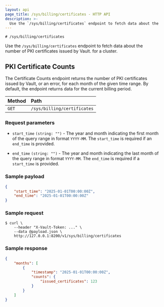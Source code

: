 ```yaml
---
layout: api
page_title: /sys/billing/certificates - HTTP API
description: >-
  Use the `/sys/billing/certificates` endpoint to fetch data about the number of PKI certificates issued by Vault.
---
```


`# /sys/billing/certificates`

Use the `/sys/billing/certificates` endpoint to fetch data about the
number of PKI certificates issued by Vault. for a cluster.

## PKI Certificate Counts

The Certificate Counts endpoint returns the number of PKI certificates issued by Vault, or an error, for each month of the given time range.
By default, the endpoint returns data for the current billing period.

| Method | Path                        |
| :----- | :-------------------------- |
| `GET`  | `/sys/billing/certificates` |

### Request parameters

- `start_time` `(string: "")` - The year and month indicating the first month of the
query range in format `YYYY-MM`. The `start_time` is required if an `end_time` is provided.


- `end_time` `(string: "")` - The year and month indicating the last month of the
query range in format `YYYY-MM`. The `end_time` is required if a `start_time`
is provided.

### Sample payload

```json
{
    "start_time": "2025-01-01T00:00:00Z",
    "end_time": "2025-01-01T00:00:00Z"
}
```

### Sample request

```shell-session
$ curl \
    --header "X-Vault-Token: ..." \
    --data @payload.json \
    http://127.0.0.1:8200/v1/sys/billing/certificates
```

### Sample response

```json
{
    "months": [
        {
            "timestamp": "2025-01-01T00:00:00Z",
            "counts": {
                "issued_certificates": 123
            }
        }
    ]
}
```